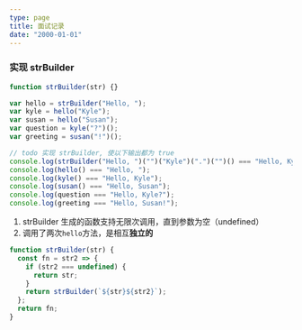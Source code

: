 ```yaml
---
type: page
title: 面试记录
date: "2000-01-01"
---
```


### 实现 strBuilder

```js
function strBuilder(str) {}

var hello = strBuilder("Hello, ");
var kyle = hello("Kyle");
var susan = hello("Susan");
var question = kyle("?")();
var greeting = susan("!")();

// todo 实现 strBuilder, 使以下输出都为 true
console.log(strBuilder("Hello, ")("")("Kyle")(".")("")() === "Hello, Kyle.");
console.log(hello() === "Hello, ");
console.log(kyle() === "Hello, Kyle");
console.log(susan() === "Hello, Susan");
console.log(question === "Hello, Kyle?");
console.log(greeting === "Hello, Susan!");
```

1. strBuilder 生成的函数支持无限次调用，直到参数为空（undefined）
2. 调用了两次`hello`方法，是相互**独立的**

```js
function strBuilder(str) {
  const fn = str2 => {
    if (str2 === undefined) {
      return str;
    }
    return strBuilder(`${str}${str2}`);
  };
  return fn;
}
```
